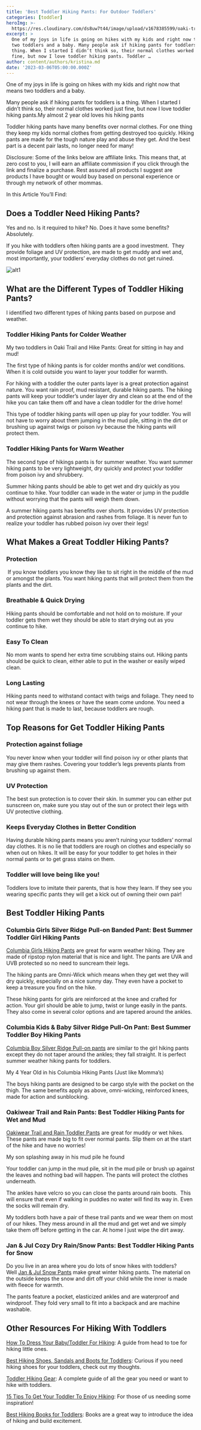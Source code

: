 ```yaml
---
title: 'Best Toddler Hiking Pants: For Outdoor Toddlers'
categories: [toddler]
heroImg: >-
  https://res.cloudinary.com/ds8uw7t44/image/upload/v1678385599/oaki-trail-and-hike-pants-for-toddlers_tvgdg3.webp
excerpt: >
  One of my joys in life is going on hikes with my kids and right now that means
  two toddlers and a baby. Many people ask if hiking pants for toddlers is a
  thing. When I started I didn’t think so, their normal clothes worked just
  fine, but now I love toddler hiking pants. Toddler …
author: content/authors/kristina.md
date: '2023-03-06T05:00:00.000Z'
---
```


One of my joys in life is going on hikes with my kids and right now that means two toddlers and a baby.

<TableOfContents title="What's going on in this page?" hLevel="2" />

<AffiliateLink affiliateSnippet="<a href=&#x22;https://www.amazon.com/Skip-Hop-Toddler-Backpack-School/dp/B002JP7USY?crid=1U7VN05M1NROQ&keywords=skip%2Bhop%2Btoddler%2Bbackpack&qid=1645664174&sprefix=skip%2Bhop%2Btoddler%2Bbackpack%2Caps%2C124&sr=8-2&th=1&linkCode=li2&tag=allaboutmom06-20&linkId=b86d41c9858ec1e2b1afde565ff1fa2e&language=en_US&ref_=as_li_ss_il&#x22; target=&#x22;_blank&#x22; rel=&#x22;nofollow noopener&#x22;><img decoding=&#x22;async&#x22; border=&#x22;0&#x22; src=&#x22;//ws-na.amazon-adsystem.com/widgets/q?_encoding=UTF8&ASIN=B002JP7USY&Format=_SL160_&ID=AsinImage&MarketPlace=US&ServiceVersion=20070822&WS=1&tag=allaboutmom06-20&language=en_US&#x22;></a>" button={false} image="http://res.cloudinary.com/ds8uw7t44/image/upload/v1678385679/download_evpc9d.jpg" />

Many people ask if hiking pants for toddlers is a thing. When I started I didn’t think so, their normal clothes worked just fine, but now I love toddler hiking pants.My almost 2 year old loves his hiking pants

Toddler hiking pants have many benefits over normal clothes. For one thing they keep my kids normal clothes from getting destroyed too quickly. Hiking pants are made for the tough nature play and abuse they get. And the best part is a decent pair lasts, no longer need for many!

Disclosure: Some of the links below are affiliate links. This means that, at zero cost to you, I will earn an affiliate commission if you click through the link and finalize a purchase. Rest assured all products I suggest are products I have bought or would buy based on personal experience or through my network of other mommas.

In this Article You’ll Find:

## Does a Toddler Need Hiking Pants?

Yes and no. Is it required to hike? No. Does it have some benefits? Absolutely. 

If you hike with toddlers often hiking pants are a good investment.  They provide foliage and UV protection, are made to get muddy and wet and, most importantly, your toddlers’ everyday clothes do not get ruined. 

![alt1](/uploads/51auVF72mkL.jpg "caption1")

## What are the Different Types of Toddler Hiking Pants?

I identified two different types of hiking pants based on purpose and weather.

### Toddler Hiking Pants for Colder Weather

My two toddlers in Oaki Trail and Hike Pants: Great for sitting in hay and mud!

The first type of hiking pants is for colder months and/or wet conditions. When it is cold outside you want to layer your toddler for warmth. 

For hiking with a toddler the outer pants layer is a great protection against nature. You want rain proof, mud resistant, durable hiking pants. The hiking pants will keep your toddler’s under layer dry and clean so at the end of the hike you can take them off and have a clean toddler for the drive home!

This type of toddler hiking pants will open up play for your toddler. You will not have to worry about them jumping in the mud pile, sitting in the dirt or brushing up against twigs or poison ivy because the hiking pants will protect them. 

### Toddler Hiking Pants for Warm Weather

The second type of hikings pants is for summer weather. You want summer hiking pants to be very lightweight, dry quickly and protect your toddler from poison ivy and shrubbery. 

Summer hiking pants should be able to get wet and dry quickly as you continue to hike. Your toddler can wade in the water or jump in the puddle without worrying that the pants will weigh them down. 

A summer hiking pants has benefits over shorts. It provides UV protection and protection against abrasion and rashes from foliage. It is never fun to realize your toddler has rubbed poison ivy over their legs! 

## What Makes a Great Toddler Hiking Pants?

### Protection

 If you know toddlers you know they like to sit right in the middle of the mud or amongst the plants. You want hiking pants that will protect them from the plants and the dirt. 

### Breathable & Quick Drying

Hiking pants should be comfortable and not hold on to moisture. If your toddler gets them wet they should be able to start drying out as you continue to hike.   

### Easy To Clean

No mom wants to spend her extra time scrubbing stains out. Hiking pants should be quick to clean, either able to put in the washer or easily wiped clean.

### Long Lasting

Hiking pants need to withstand contact with twigs and foliage. They need to not wear through the knees or have the seam come undone. You need a hiking pant that is made to last, because toddlers are rough. 

## Top Reasons for Get Toddler Hiking Pants

### Protection against foliage 

You never know when your toddler will find poison ivy or other plants that may give them rashes. Covering your toddler’s legs prevents plants from brushing up against them.

### UV Protection

The best sun protection is to cover their skin. In summer you can either put sunscreen on, make sure you stay out of the sun or protect their legs with UV protective clothing.

### Keeps Everyday Clothes in Better Condition

Having durable hiking pants means you aren’t ruining your toddlers’ normal day clothes. It is no lie that toddlers are rough on clothes and especially so when out on hikes. It will be easy for your toddler to get holes in their normal pants or to get grass stains on them.  

### Toddler will love being like you!

Toddlers love to imitate their parents, that is how they learn. If they see you wearing specific pants they will get a kick out of owning their own pair!

## Best Toddler Hiking Pants

### Columbia Girls Silver Ridge Pull-on Banded Pant: Best Summer Toddler Girl Hiking Pants

<AffiliateLink />

[Columbia Girls Hiking Pants](https://www.amazon.com/Columbia-Silver-Protection-Moisture-Wicking/dp/B089JS6TMR?crid=3CIVJF6TG8MNJ\&keywords=Columbia+Girls+Silver+Ridge+Pull-on+Banded+Pant\&qid=1676854956\&sprefix=columbia+girls+silver+ridge+pull-on+banded+pant%2Caps%2C129\&sr=8-3\&linkCode=ll1\&tag=allaboutmom06-20\&linkId=cba828227294732a596fb81f61f381f8\&language=en_US\&ref_=as_li_ss_tl) are great for warm weather hiking. They are made of ripstop nylon material that is nice and light. The pants are UVA and UVB protected so no need to suncream their legs.

The hiking pants are Omni-Wick which means when they get wet they will dry quickly, especially on a nice sunny day. They even have a pocket to keep a treasure you find on the hike.

These hiking pants for girls are reinforced at the knee and crafted for action. Your girl should be able to jump, twist or lunge easily in the pants. They also come in several color options and are tapered around the ankles.

### Columbia Kids & Baby Silver Ridge Pull-On Pant: Best Summer Toddler Boy Hiking Pants

[Columbia Boy Silver Ridge Pull-on pants](https://www.amazon.com/Columbia-Silver-Ridge-Pull-Delta/dp/B07RYWSBF9?crid=3RMD6KLE8N924\&keywords=Columbia+Kids+%26+Baby+Silver+Ridge+Pull-On+Pant\&qid=1676855017\&sprefix=columbia+kids+%26+baby+silver+ridge+pull-on+pant%2Caps%2C151\&sr=8-2\&linkCode=ll1\&tag=allaboutmom06-20\&linkId=357473f444ec785bf836b653ecd213e9\&language=en_US\&ref_=as_li_ss_tl) are similar to the girl hiking pants except they do not taper around the ankles; they fall straight. It is perfect summer weather hiking pants for toddlers.

My 4 Year Old in his Columbia Hiking Pants (Just like Momma’s)

The boys hiking pants are designed to be cargo style with the pocket on the thigh. The same benefits apply as above, omni-wicking, reinforced knees, made for action and sunblocking.

### Oakiwear Trail and Rain Pants: Best Toddler Hiking Pants for Wet and Mud

[Oakiwear Trail and Rain Toddler Pants](https://www.amazon.com/Oakiwear-Childrens-Trail-Rain-Pants/dp/B07737DB8F?crid=1320B2GP9F17H\&keywords=Oakiwear%2BTrail%2Band%2BRain%2BPants\&qid=1676855076\&sprefix=oakiwear%2Btrail%2Band%2Brain%2Bpants%2Caps%2C112\&sr=8-4\&th=1\&linkCode=ll1\&tag=allaboutmom06-20\&linkId=63fa83d4f3f80a1494dbd2aaf015512d\&language=en_US\&ref_=as_li_ss_tl) are great for muddy or wet hikes. These pants are made big to fit over normal pants. Slip them on at the start of the hike and have no worries!

My son splashing away in his mud pile he found

Your toddler can jump in the mud pile, sit in the mud pile or brush up against the leaves and nothing bad will happen. The pants will protect the clothes underneath.

The ankles have velcro so you can close the pants around rain boots.  This will ensure that even if walking in puddles no water will find its way in. Even the socks will remain dry.

My toddlers both have a pair of these trail pants and we wear them on most of our hikes. They mess around in all the mud and get wet and we simply take them off before getting in the car. At home I just wipe the dirt away.

### Jan & Jul Cozy Dry Rain/Snow Pants: Best Toddler Hiking Pants for Snow

Do you live in an area where you do lots of snow hikes with toddlers? Well [Jan & Jul Snow Pants](https://www.amazon.com/JAN-JUL-Lined-Water-Proof-Fleece-Lined/dp/B07QXTX6SL?crid=13RVMFASHWSYP\&keywords=Jan%2B%26%2BJul%2BCozy%2BDry%2BRain%2FSnow%2BPants\&qid=1676855136\&sprefix=jan%2B%26%2Bjul%2Bcozy%2Bdry%2Brain%2Fsnow%2Bpants%2Caps%2C128\&sr=8-5\&th=1\&linkCode=ll1\&tag=allaboutmom06-20\&linkId=4e0dcc210679fdc816869eb2dd91b808\&language=en_US\&ref_=as_li_ss_tl) make great winter hiking pants. The material on the outside keeps the snow and dirt off your child while the inner is made with fleece for warmth.

The pants feature a pocket, elasticized ankles and are waterproof and windproof. They fold very small to fit into a backpack and are machine washable.

## Other Resources For Hiking With Toddlers

[How To Dress Your Baby/Toddler For Hiking](https://allaboutmomma.com/how-to-dress-baby-toddler-hiking/): A guide from head to toe for hiking little ones.

[Best Hiking Shoes, Sandals and Boots for Toddlers](https://allaboutmomma.com/best-toddler-hiking-shoes-sandals-and-boots/): Curious if you need hiking shoes for your toddlers, check out my thoughts.

[Toddler Hiking Gear](https://allaboutmomma.com/equipment-needed-to-hike-with-your-toddler/): A complete guide of all the gear you need or want to hike with toddlers.

[15 Tips To Get Your Toddler To Enjoy Hiking](https://allaboutmomma.com/15-tips-to-get-your-toddler-to-enjoy-hiking/): For those of us needing some inspiration!

[Best Hiking Books for Toddlers](https://allaboutmomma.com/best-hiking-books-for-toddlers/): Books are a great way to introduce the idea of hiking and build excitement.
